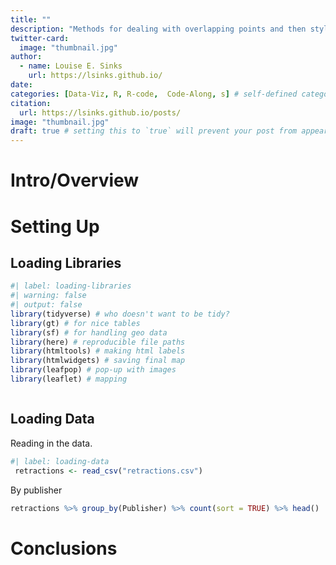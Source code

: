```yaml
---
title: ""
description: "Methods for dealing with overlapping points and then styling a leaflet map with various labels and pop-ups."
twitter-card:
  image: "thumbnail.jpg"
author:
  - name: Louise E. Sinks
    url: https://lsinks.github.io/
date: 
categories: [Data-Viz, R, R-code,  Code-Along, s] # self-defined categories
citation:
  url: https://lsinks.github.io/posts/
image: "thumbnail.jpg"
draft: true # setting this to `true` will prevent your post from appearing on your listing page until you're ready
---
```


# Intro/Overview

# Setting Up

## Loading Libraries

```r
#| label: loading-libraries
#| warning: false
#| output: false
library(tidyverse) # who doesn't want to be tidy?
library(gt) # for nice tables
library(sf) # for handling geo data
library(here) # reproducible file paths
library(htmltools) # making html labels
library(htmlwidgets) # saving final map
library(leafpop) # pop-up with images
library(leaflet) # mapping



```

## Loading Data

Reading in the data.

```r
#| label: loading-data
 retractions <- read_csv("retractions.csv")
```

By publisher

```r
retractions %>% group_by(Publisher) %>% count(sort = TRUE) %>% head()
```

# Conclusions
